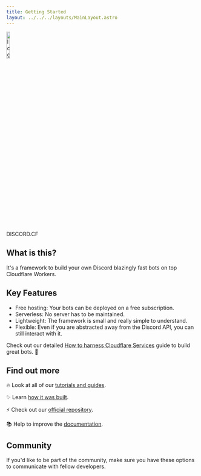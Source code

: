 ```yaml
---
title: Getting Started
layout: ../../../layouts/MainLayout.astro
---
```



<div class="flex items-center justify-center gap-4">
  <img src="../../../public/logo.png" alt="logo" width="13.5%"/>
  <div
    id="#getting-started-logo"
    class="self-center
    font-bakbak text-8xl font-bold
    [background-image:var(--accent-gradient)]
    [background-size:400%],
    [background-position:0%]
    [background-clip:text]
    [-webkit-text-fill-color:transparent]"
  >
    <span class="m-0">DISCORD.CF</span>
  </div>
</div>

## What is this?

It's a framework to build your own Discord blazingly fast bots on top Cloudflare Workers.

## Key Features

- Free hosting: Your bots can be deployed on a free subscription.
- Serverless: No server has to be maintained.
- Lightweight: The framework is small and really simple to understand.
- Flexible: Even if you are abstracted away from the Discord API, you can still interact with it.

Check out our detailed [How to harness Cloudflare Services](/en/learn/guides/how-to-harness-cloudflare-services) guide to build great bots. 🚀

<div class="flex gap-6 my-8">
  <Card title="Learn discord.cf" description="Learn how to transform your ideas into amazing bots."/>
  <Card title="API Reference" description="Look up all the information you need to use this framework."/>
</div>

## Find out more

🔥 Look at all of our [tutorials and guides](/en/learn/tutorials/hello-bot).

✨ Learn [how it was built](/en/learn/appendix/history).

⚡ Check out our [official repository](https://github.com/discordcf/discordcf).

📚 Help to improve the [documentation](https://github.com/discordcf/discordcf.org).

## Community

If you'd like to be part of the community, make sure you have these options to communicate with fellow developers.

<CommunityButtons/>
